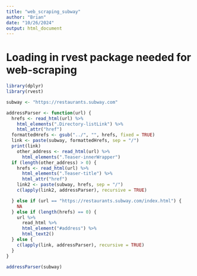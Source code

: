 ```yaml
---
title: "web_scraping_subway"
author: "Brian"
date: "10/26/2024"
output: html_document
---
```


# Loading in rvest package needed for web-scraping

```r
library(dplyr)
library(rvest)
```

```r
subway <- "https://restaurants.subway.com" 
```

```r
addressParser <- function(url) {                                
  hrefs <- read_html(url) %>%                                                   
    html_elements(".Directory-listLink") %>%     
    html_attr("href") 
  formattedHrefs <- gsub("../", "", hrefs, fixed = TRUE) 
  link <- paste(subway, formattedHrefs, sep = "/")
  print(link)
    other_address <- read_html(url) %>% 
      html_elements(".Teaser-innerWrapper") 
  if (length(other_address) > 0) {
    hrefs <- read_html(url) %>%                                                   
      html_elements(".Teaser-title") %>%
      html_attr("href")
    link2 <- paste(subway, hrefs, sep = "/")
    c(lapply(link2, addressParser), recursive = TRUE) 

  } else if (url == "https://restaurants.subway.com/index.html") { 
    NA           
  } else if (length(hrefs) == 0) { 
    url %>%
      read_html %>% 
      html_element("#address") %>% 
      html_text2() 
  } else { 
    c(lapply(link, addressParser), recursive = TRUE)    
  }
}
```

```r
addressParser(subway)
```
